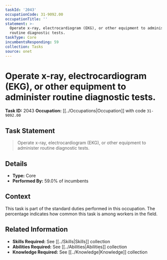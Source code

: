 ```yaml
---
taskId: '2043'
occupationCode: 31-9092.00
occupationTitle: ''
statement: >-
  Operate x-ray, electrocardiogram (EKG), or other equipment to administer
  routine diagnostic tests.
taskType: Core
incumbentsResponding: 59
collection: Tasks
source: onet
---
```

# Operate x-ray, electrocardiogram (EKG), or other equipment to administer routine diagnostic tests.

**Task ID:** 2043
**Occupation:** [[../Occupations|Occupation]] with code `31-9092.00`

## Task Statement

> Operate x-ray, electrocardiogram (EKG), or other equipment to administer routine diagnostic tests.

## Details

- **Type:** Core
- **Performed By:** 59.0% of incumbents

## Context

This task is part of the standard duties performed in this occupation. The percentage indicates how common this task is among workers in the field.

## Related Information

- **Skills Required:** See [[../Skills|Skills]] collection
- **Abilities Required:** See [[../Abilities|Abilities]] collection
- **Knowledge Required:** See [[../Knowledge|Knowledge]] collection
